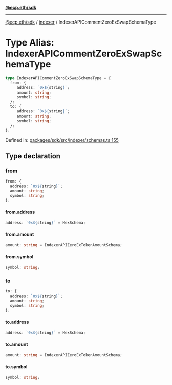 [**@ecp.eth/sdk**](../../index.mdx)

***

[@ecp.eth/sdk](/sdk-reference/index.mdx) / [indexer](/sdk-reference/indexer/index.mdx) / IndexerAPICommentZeroExSwapSchemaType

# Type Alias: IndexerAPICommentZeroExSwapSchemaType

```ts
type IndexerAPICommentZeroExSwapSchemaType = {
  from: {
     address: `0x${string}`;
     amount: string;
     symbol: string;
  };
  to: {
     address: `0x${string}`;
     amount: string;
     symbol: string;
  };
};
```

Defined in: [packages/sdk/src/indexer/schemas.ts:155](https://github.com/ecp-eth/comments-monorepo/blob/main/packages/sdk/src/indexer/schemas.ts#L155)

## Type declaration

### from

```ts
from: {
  address: `0x${string}`;
  amount: string;
  symbol: string;
};
```

#### from.address

```ts
address: `0x${string}` = HexSchema;
```

#### from.amount

```ts
amount: string = IndexerAPIZeroExTokenAmountSchema;
```

#### from.symbol

```ts
symbol: string;
```

### to

```ts
to: {
  address: `0x${string}`;
  amount: string;
  symbol: string;
};
```

#### to.address

```ts
address: `0x${string}` = HexSchema;
```

#### to.amount

```ts
amount: string = IndexerAPIZeroExTokenAmountSchema;
```

#### to.symbol

```ts
symbol: string;
```
